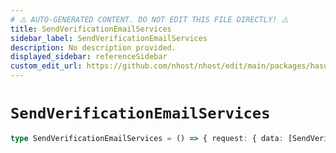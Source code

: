 ```yaml
---
# ⚠️ AUTO-GENERATED CONTENT. DO NOT EDIT THIS FILE DIRECTLY! ⚠️
title: SendVerificationEmailServices
sidebar_label: SendVerificationEmailServices
description: No description provided.
displayed_sidebar: referenceSidebar
custom_edit_url: https://github.com/nhost/nhost/edit/main/packages/hasura-auth-js/src/machines/send-verification-email.ts#L21
---
```


# `SendVerificationEmailServices`

```ts
type SendVerificationEmailServices = () => { request: { data: [SendVerificationEmailResponse](/reference/docgen/javascript/auth/types/send-verification-email-response) } }
```
